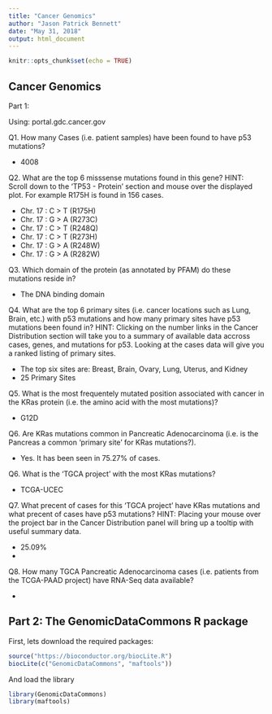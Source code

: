 ```yaml
---
title: "Cancer Genomics"
author: "Jason Patrick Bennett"
date: "May 31, 2018"
output: html_document
---
```


```r
knitr::opts_chunk$set(echo = TRUE)
```

## Cancer Genomics

Part 1:

Using: portal.gdc.cancer.gov

Q1. How many Cases (i.e. patient samples) have been found to have p53 mutations?

  - 4008

Q2. What are the top 6 misssense mutations found in this gene? 
HINT: Scroll down to the ‘TP53 - Protein’ section and mouse over the displayed plot. For example R175H is found in 156 cases.

  - Chr. 17 : C > T (R175H)
  - Chr. 17 : G > A (R273C)
  - Chr. 17 : C > T (R248Q)
  - Chr. 17 : C > T (R273H)
  - Chr. 17 : G > A (R248W)
  - Chr. 17 : G > A (R282W)

Q3. Which domain of the protein (as annotated by PFAM) do these mutations reside in?

  - The DNA binding domain

Q4. What are the top 6 primary sites (i.e. cancer locations such as Lung, Brain, etc.) with p53 mutations and how many primary sites have p53 mutations been found in? 
HINT: Clicking on the number links in the Cancer Distribution section will take you to a summary of available data accross cases, genes, and mutations for p53. Looking at the cases data will give you a ranked listing of primary sites.

  - The top six sites are: Breast, Brain, Ovary, Lung, Uterus, and Kidney
  - 25 Primary Sites
  
Q5. What is the most frequentely mutated position associated with cancer in the KRas protein (i.e. the amino acid with the most mutations)?

  - G12D

Q6. Are KRas mutations common in Pancreatic Adenocarcinoma (i.e. is the Pancreas a common ‘primary site’ for KRas mutations?).

  - Yes. It has been seen in 75.27% of cases.

Q6. What is the ‘TGCA project’ with the most KRas mutations?

  - TCGA-UCEC

Q7. What precent of cases for this ‘TGCA project’ have KRas mutations and what precent of cases have p53 mutations? 
HINT: Placing your mouse over the project bar in the Cancer Distribution panel will bring up a tooltip with useful summary data.

  - 25.09%
  - 

Q8. How many TGCA Pancreatic Adenocarcinoma cases (i.e. patients from the TCGA-PAAD project) have RNA-Seq data available?

  - 
  

## Part 2: The GenomicDataCommons R package

First, lets download the required packages:

```r
source("https://bioconductor.org/biocLite.R")
biocLite(c("GenomicDataCommons", "maftools"))
```

And load the library

```r
library(GenomicDataCommons)
library(maftools)
```

